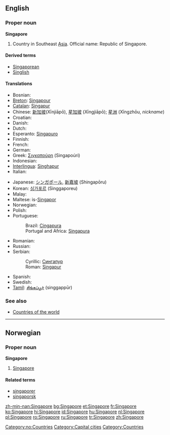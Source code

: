 ==English==
{{wikipedia}}

===Proper noun===
'''Singapore'''

# Country in Southeast [[Asia]]. Official name: Republic of Singapore.

====Derived terms====
*[[Singaporean]]
*[[Singlish]]

====Translations====
{{top}}
*Bosnian: {{t-|bs|Singapur|m}}
*[[Breton]]: [[Singapour]]
*[[Catalan]]: [[Singapur]]
*Chinese: [[新加坡]](Xīnjiāpō), [[星加坡]] (Xīngjiāpō); [[星洲]] (Xīngzhōu, ''nickname'')
*Croatian: {{t-|hr|Singapur|m}}
* Danish: {{t-|da|Singapore}}
* Dutch: {{t+|nl|Singapore}}
*Esperanto: [[Singapuro]]
* Finnish: {{t-|fi|Singapore}}
* French: {{t+|fr|Singapour|m}}
* German: {{t+|de|Singapur}}
*Greek: [[Σιγκαπούρη]] (Singapoúri) {{f}}
* Indonesian: {{t-|id|Singapura|xs=Indonesian}}
*[[Interlingua]]: [[Singhapur]]
* Italian: {{t-|it|Singapore|f}}
{{mid}}
*Japanese: [[シンガポール]], [[新嘉坡]] (Shingapōru)
*Korean: [[싱가포르]] (Singgaporeu)
* Malay: {{t-|ms|Singapura|xs=Malay}}
*Maltese: is-[[Singapor]]
* Norwegian: {{t-|no|Singapore}}
* Polish: {{t-|pl|Singapur}}
*Portuguese:
*:Brazil: [[Cingapura]]
*:Portugal and Africa: [[Singapura]] {{f}}
* Romanian: {{t+|ro|Singapore}}
* Russian: {{t+|ru|Сингапур|m|tr=Singapúr|sc=Cyrl}}
*Serbian:
*:Cyrillic: [[Сингапур#Serbian|Сингапур]] {{m}}
*:Roman: [[Singapur#Serbian|Singapur]] {{m}}
* Spanish: {{t+|es|Singapur|m}}
* Swedish: {{t-|sv|Singapore}}
*[[Tamil]]: [[சிங்கப்பூர்]] (singgappūr)
{{bottom}}

===See also===
*[[Countries of the world]]

----

==Norwegian==

===Proper noun===
'''Singapore'''

# [[#English|Singapore]]

====Related terms====
*[[singaporer]]
*[[singaporsk]]

[[Category:no:Countries]]
[[Category:Capital cities]]
[[Category:Countries]]

[[zh-min-nan:Singapore]]
[[bg:Singapore]]
[[et:Singapore]]
[[fr:Singapore]]
[[ko:Singapore]]
[[hi:Singapore]]
[[id:Singapore]]
[[hu:Singapore]]
[[nl:Singapore]]
[[pl:Singapore]]
[[ro:Singapore]]
[[ru:Singapore]]
[[tr:Singapore]]
[[zh:Singapore]]